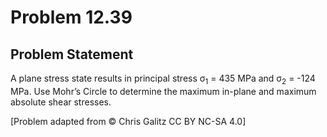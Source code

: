 # Problem 12.39 {.unnumbered}

## Problem Statement

A plane stress state results in principal stress σ<sub>1</sub> = 435 MPa and σ<sub>2</sub> = -124 MPa. Use Mohr's Circle to determine the maximum in-plane and maximum absolute shear stresses.

\[Problem adapted from © Chris Galitz CC BY NC-SA 4.0\]